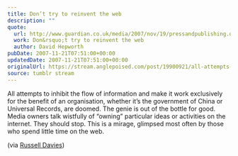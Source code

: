 ```yaml
---
title: Don’t try to reinvent the web
description: ""
quote:
  url: http://www.guardian.co.uk/media/2007/nov/19/pressandpublishing.digitalmedia
  work: Don&rsquo;t try to reinvent the web
  author: David Hepworth
pubDate: 2007-11-21T07:51:00+00:00
updatedDate: 2007-11-21T07:51:00+00:00
originalUrl: https://stream.anglepoised.com/post/19900921/all-attempts-to-inhibit-the-flow-of-information
source: tumblr stream
---
```


All attempts to inhibit the flow of information and make it work exclusively for the benefit of an organisation, whether it&rsquo;s the government of China or Universal Records, are doomed. The genie is out of the bottle for good. Media owners talk wistfully of &ldquo;owning&rdquo; particular ideas or activities on the internet. They should stop. This is a mirage, glimpsed most often by those who spend little time on the web.

(via [Russell Davies](http://russelldavies.typepad.com/))
